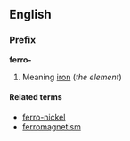 ==English==
===Prefix===
'''ferro-'''

#Meaning [[iron]] (''the element'')

====Related terms====
*[[ferro-nickel]]
*[[ferromagnetism]]